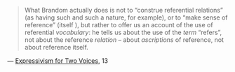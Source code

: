 
> What Brandom actually does is not to “construe referential relations” (as having such and such a nature, for example), or to “make sense of reference” (itself ), but rather to offer us an account of the use of referential *vocabulary*: he tells us about the use of the *term* “refers”, not about the reference *relation* – about *ascriptions* of reference, not about reference itself.

— [Expressivism for Two Voices](/docs/phil/Expressivism for Two Voices.html), 13